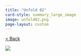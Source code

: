 ```yaml
---
title: "Unfold 02"
card-style: summary_large_image
image: unfold02.png
page-layout: custom
---
```


[\< Back](index.qmd){.btn .btn-secondary .btn role="button"}

![](unfold02.png){.full-art-display}
